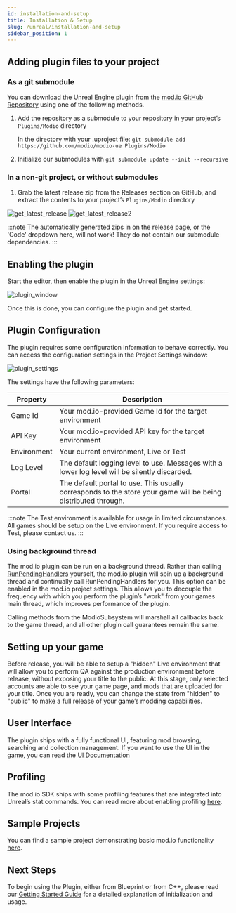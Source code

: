 ```yaml
---
id: installation-and-setup
title: Installation & Setup
slug: /unreal/installation-and-setup
sidebar_position: 1
---
```


## Adding plugin files to your project

### As a git submodule

You can download the Unreal Engine plugin from the [mod.io GitHub Repository](https://github.com/modio/modio-ue) using one of the following methods.

1. Add the repository as a submodule to your repository in your project’s `Plugins/Modio` directory

   In the directory with your .uproject file: `git submodule add https://github.com/modio/modio-ue Plugins/Modio`
2. Initialize our submodules with `git submodule update --init --recursive`

### In a non-git project, or without submodules

1. Grab the latest release zip from the Releases section on GitHub, and extract the contents to your project’s `Plugins/Modio` directory

![get_latest_release](img/get_latest_release.png) ![get_latest_release2](img/get_latest_release2.png)

:::note
The automatically generated zips in on the release page, or the 'Code' dropdown here, will not work! They do not contain our submodule dependencies. 
:::

## Enabling the plugin

Start the editor, then enable the plugin in the Unreal Engine settings:

![plugin_window](img/plugin_window.png)

Once this is done, you can configure the plugin and get started.

## Plugin Configuration

The plugin requires some configuration information to behave correctly. You can access the configuration settings in the Project Settings window:

![plugin_settings](img/plugin_settings.png)

The settings have the following parameters:

| Property | Description |
| --- | --- |
| Game Id | Your mod.io-provided Game Id for the target environment |
| API Key | Your mod.io-provided API key for the target environment |
| Environment | Your current environment, Live or Test |
| Log Level | The default logging level to use. Messages with a lower log level will be silently discarded. |
| Portal | The default portal to use. This usually corresponds to the store your game will be being distributed through. |

:::note
The Test environment is available for usage in limited circumstances. All games should be setup on the Live environment. If you require access to Test, please contact us.
:::

### Using background thread

The mod.io plugin can be run on a background thread. Rather than calling [RunPendingHandlers](#RunPendingHandlers) yourself, the mod.io plugin will spin up a background thread and continually call RunPendingHandlers for you. This option can be enabled in the mod.io project settings. This allows you to decouple the frequency with which you perform the plugin’s "work" from your games main thread, which improves performance of the plugin.

Calling methods from the ModioSubsystem will marshall all callbacks back to the game thread, and all other plugin call guarantees remain the same.

## Setting up your game

Before release, you will be able to setup a "hidden" Live environment that will allow you to perform QA against the production environment before release, without exposing your title to the public. At this stage, only selected accounts are able to see your game page, and mods that are uploaded for your title. Once you are ready, you can change the state from "hidden" to "public" to make a full release of your game’s modding capabilities.

## User Interface

The plugin ships with a fully functional UI, featuring mod browsing, searching and collection management. If you want to use the UI in the game, you can read the [UI Documentation](ui-documentation.adoc)

## Profiling

The mod.io SDK ships with some profiling features that are integrated into Unreal’s stat commands. You can read more about enabling profiling [here](profiling.adoc).

## Sample Projects

You can find a sample project demonstrating basic mod.io functionality [here](https://go.mod.io/ue5-sample).

## Next Steps

To begin using the Plugin, either from Blueprint or from C++, please read our [Getting Started Guide](getting-started) for a detailed explanation of initialization and usage.

